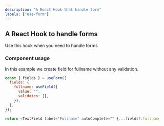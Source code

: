 ```yaml
---
description: "A React Hook that handle form"
labels: ["use-form"]
---
```


## A React Hook to handle forms

Use this hook when you need to handle forms

### Component usage

In this example we create field for fullname without any validation.

```js
const { fields } = useForm({
  fields: {
    fullname: useField({
      value: "",
      validates: [],
    }),
  },
});

return <TextField label="Fullname" autoComplete="" {...fields?.fullname} />;
```
